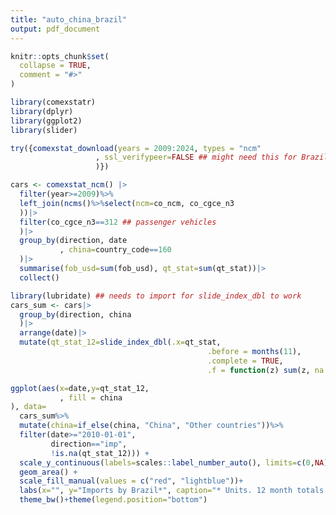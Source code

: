 ```yaml
---
title: "auto_china_brazil"
output: pdf_document
---
```


```r
knitr::opts_chunk$set(
  collapse = TRUE,
  comment = "#>"
)
```


```r
library(comexstatr)
library(dplyr)
library(ggplot2)
library(slider)

```


```r
try({comexstat_download(years = 2009:2024, types = "ncm"
                   , ssl_verifypeer=FALSE ## might need this for Brazilian gov websites
                   )})
```



```r
cars <- comexstat_ncm() |>
  filter(year>=2009)%>%
  left_join(ncms()%>%select(ncm=co_ncm, co_cgce_n3
  ))|>
  filter(co_cgce_n3==312 ## passenger vehicles
  )|>
  group_by(direction, date
           , china=country_code==160
  )|>
  summarise(fob_usd=sum(fob_usd), qt_stat=sum(qt_stat))|>
  collect()

```





```r
library(lubridate) ## needs to import for slide_index_dbl to work
cars_sum <- cars|>
  group_by(direction, china
  )|>
  arrange(date)|>
  mutate(qt_stat_12=slide_index_dbl(.x=qt_stat,
                                            .before = months(11),
                                            .complete = TRUE,
                                            .f = function(z) sum(z, na.rm=TRUE), .i = date))

```


```r
ggplot(aes(x=date,y=qt_stat_12,
           , fill = china
), data=
  cars_sum%>%
  mutate(china=if_else(china, "China", "Other countries"))%>%
  filter(date>="2010-01-01",
         direction=="imp",
         !is.na(qt_stat_12))) +
  scale_y_continuous(labels=scales::label_number_auto(), limits=c(0,NA), expand = c(0,0))+
  geom_area() +
  scale_fill_manual(values = c("red", "lightblue"))+
  labs(x="", y="Imports by Brazil*", caption="* Units. 12 month totals.", fill="", title="Automóveis para passageiros", linetype="") +
  theme_bw()+theme(legend.position="bottom")

```

